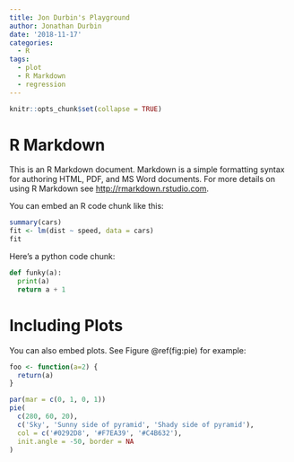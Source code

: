 ```yaml
---
title: Jon Durbin's Playground
author: Jonathan Durbin
date: '2018-11-17'
categories:
  - R
tags:
  - plot
  - R Markdown
  - regression
---
```


```r
knitr::opts_chunk$set(collapse = TRUE)
```

# R Markdown

This is an R Markdown document. Markdown is a simple formatting syntax for authoring HTML, PDF, and MS Word documents. For more details on using R Markdown see <http://rmarkdown.rstudio.com>.

You can embed an R code chunk like this:

```r
summary(cars)
fit <- lm(dist ~ speed, data = cars)
fit
```

Here's a python code chunk:

```python
def funky(a):
  print(a)
  return a + 1
```


# Including Plots

You can also embed plots. See Figure \@ref(fig:pie) for example:

```r
foo <- function(a=2) {
  return(a)
}

par(mar = c(0, 1, 0, 1))
pie(
  c(280, 60, 20),
  c('Sky', 'Sunny side of pyramid', 'Shady side of pyramid'),
  col = c('#0292D8', '#F7EA39', '#C4B632'),
  init.angle = -50, border = NA
)
```
